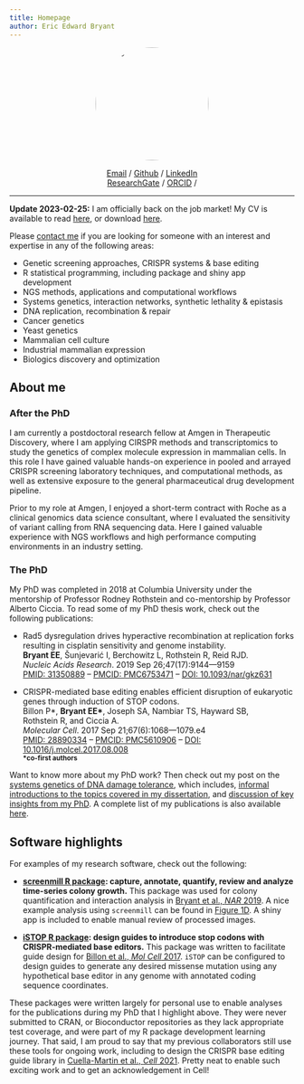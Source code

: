 ```yaml
---
title: Homepage
author: Eric Edward Bryant
---
```


<img src="/images/profile.jpg"
  width="200"
  height="200"
  alt="Logo"
  style="border-radius: 50%;
         display: block;
         margin-left: auto;
         margin-right: auto;">

<div style="text-align:center">
[<i class="fas fa-envelope"></i> Email](mailto:EricBryantPhD@gmail.com) /
[<i class="fab fa-github"></i> Github](https://ericbryantphd.com/github) /
[<i class="fab fa-linkedin"></i> LinkedIn](https://ericbryantphd.com/linkedin)\
[<i class="fab fa-researchgate"></i> ResearchGate](https://ericbryantphd.com/researchgate) /
[<i class="fab fa-orcid"></i> ORCID](https://ericbryantphd.com/orcid) /
</div>

-------------------------------------------------------------------------------

**Update 2023-02-25:** I am officially back on the job market! My CV is
available to read [here](cv), or download [here](cv#downloads).

Please [contact me](mailto:EricBryantPhD@gmail.com) if you are looking for
someone with an interest and expertise in any of the following areas:

- Genetic screening approaches, CRISPR systems & base editing
- R statistical programming, including package and shiny app development
- NGS methods, applications and computational workflows
- Systems genetics, interaction networks, synthetic lethality & epistasis
- DNA replication, recombination & repair
- Cancer genetics
- Yeast genetics
- Mammalian cell culture
- Industrial mammalian expression
- Biologics discovery and optimization

## About me

### After the PhD

I am currently a postdoctoral research fellow at Amgen in Therapeutic Discovery,
where I am applying CIRSPR methods and transcriptomics to study the genetics
of complex molecule expression in mammalian cells. In this role I have gained
valuable hands-on experience in pooled and arrayed CRISPR screening laboratory
techniques, and computational methods, as well as extensive exposure to the
general pharmaceutical drug development pipeline.

Prior to my role at Amgen, I enjoyed a short-term contract with Roche as a 
clinical genomics data science consultant, where I evaluated the sensitivity of
variant calling from RNA sequencing data. Here I gained valuable experience with
NGS workflows and high performance computing environments in an industry
setting.

### The PhD

My PhD was completed in 2018 at Columbia University under the mentorship of
Professor Rodney Rothstein and co-mentorship by Professor Alberto Ciccia.
To read some of my PhD thesis work, check out the following publications:

- Rad5 dysregulation drives hyperactive recombination at replication forks
  resulting in cisplatin sensitivity and genome instability.\
  **Bryant\ EE**, Šunjevarić\ I, Berchowitz\ L, Rothstein\ R, Reid\ RJD.\
  _Nucleic Acids Research_. 2019 Sep 26;47(17):9144---9159\
  [PMID: 31350889](https://www.ncbi.nlm.nih.gov/pubmed/31350889)
  -- 
  [PMCID: PMC6753471](https://www.ncbi.nlm.nih.gov/pmc/articles/PMC6753471)
  -- 
  [DOI: 10.1093/nar/gkz631](https://doi.org/10.1093/nar/gkz631)


- CRISPR-mediated base editing enables efficient disruption of eukaryotic
  genes through induction of STOP codons.\
  Billon\ P\*, __Bryant\ EE\*__, Joseph\ SA, Nambiar\ TS, Hayward\ SB,
  Rothstein\ R, and Ciccia\ A.\
  _Molecular Cell_. 2017 Sep 21;67(6):1068---1079.e4\
  [PMID: 28890334](https://www.ncbi.nlm.nih.gov/pubmed/28890334)
  -- 
  [PMCID: PMC5610906](https://www.ncbi.nlm.nih.gov/pmc/articles/PMC5610906)
  -- 
  [DOI: 10.1016/j.molcel.2017.08.008](https://doi.org/10.1016/j.molcel.2017.08.008)\
  ^__\*co-first authors__^

Want to know more about my PhD work? Then check out my post on the
[systems genetics of DNA damage tolerance](2020/01/09/phd-dissertation), 
which includes,
[informal introductions to the topics covered in my dissertation](2020/01/09/phd-dissertation#preface),
and
[discussion of key insights from my PhD](2020/01/09/phd-dissertation#discussion).
A complete list of my publications is also available [here](cv#publications).

## Software highlights

For examples of my research software, check out the following:

- **[screenmill R package](https://github.com/ericedwardbryant/screenmill):
  capture, annotate, quantify, review and analyze time-series colony growth.**
  This package was used for colony quantification and interaction analysis in
  [Bryant et al., _NAR_ 2019](https://doi.org/10.1093/nar/gkz631).
  A nice example analysis using `screenmill` can be found in
  [Figure 1D](https://academic.oup.com/view-large/figure/163637130/gkz631fig1.jpg).
  A shiny app is included to enable manual review of processed images.

- **[iSTOP R package](https://github.com/ericedwardbryant/iSTOP): design
  guides to introduce stop codons with CRISPR-mediated base editors.**
  This package was written to facilitate guide design for
  [Billon et al., _Mol Cell_ 2017](https://doi.org/10.1016/j.molcel.2017.08.008).
  `iSTOP` can be configured to design guides to generate any desired missense
  mutation using any hypothetical base editor in any genome with annotated
  coding sequence coordinates.

These packages were written largely for personal use to enable analyses for
the publications during my PhD that I highlight above. They were never submitted
to CRAN, or Bioconductor repositories as they lack appropriate test coverage,
and were part of my R package development learning journey. That said, I am
proud to say that my previous collaborators still use these tools for ongoing 
work, including to design the CRISPR base editing guide library in
[Cuella-Martin et al., _Cell_ 2021](https://doi.org/10.1016/j.cell.2021.01.041).
Pretty neat to enable such exciting work and to get an acknowledgement in Cell!
